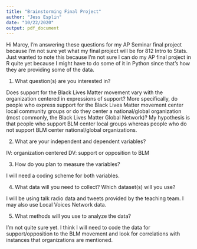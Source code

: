 ```yaml
---
title: "Brainstorming Final Project"
author: "Jess Esplin"
date: "10/22/2020"
output: pdf_document
---
```


Hi Marcy, I'm answering these questions for my AP Seminar final project because I'm not sure yet what my final project will be for 812 Intro to Stats. Just wanted to note this because I'm not sure I can do my AP final project in R quite yet because I might have to do some of it in Python since that's how they are providing some of the data.

1. What question(s) are you interested in?

Does support for the Black Lives Matter movement vary with the organization centered in expressions of support? More specifically, do people who express support for the Black Lives Matter movement center local community groups or do they center a national/global organization (most commonly, the Black Lives Matter Global Network)? My hypothesis is that people who support BLM center local groups whereas people who do not support BLM center national/global organizations.


2. What are your independent and dependent variables?

IV: organization centered
DV: support or opposition to BLM


3. How do you plan to measure the variables?

I will need a coding scheme for both variables. 

4. What data will you need to collect? Which dataset(s) will you use?

I will be using talk radio data and tweets provided by the teaching team. I may also use Local Voices Network data.


5. What methods will you use to analyze the data?

I'm not quite sure yet. I think I will need to code the data for support/opposition to the BLM movement and look for correlations with instances that organizations are mentioned. 
